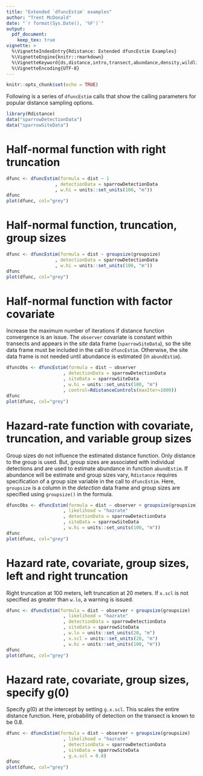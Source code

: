 ```yaml
---
title: "Extended `dfuncEstim` examples"
author: "Trent McDonald"
date: "`r format(Sys.Date(), '%F')`"
output: 
  pdf_document:
    keep_tex: true
vignette: >
  %\VignetteIndexEntry{Rdistance: Extended dfuncEstim Examples}
  %\VignetteEngine{knitr::rmarkdown}
  %\VignetteKeyword{ds,distance,intro,transect,abundance,density,wildlife}
  %\VignetteEncoding{UTF-8}
---
```


```r
knitr::opts_chunk$set(echo = TRUE)
```

Following is a series of `dfuncEstim` calls that show the calling parameters for popular distance sampling options. 

```r
library(Rdistance)
data("sparrowDetectionData")
data("sparrowSiteData")
```

# Half-normal function with right truncation

```r
dfunc <- dfuncEstim(formula = dist ~ 1
                  , detectionData = sparrowDetectionData
                  , w.hi = units::set_units(100, "m"))
dfunc
plot(dfunc, col="grey")
```

# Half-normal function, truncation, group sizes

```r
dfunc <- dfuncEstim(formula = dist ~ groupsize(groupsize)
                  , detectionData = sparrowDetectionData
                  , w.hi = units::set_units(100, "m"))
dfunc
plot(dfunc, col="grey")
```

# Half-normal function with factor covariate 

Increase the maximum number of iterations if distance function convergence is an issue.  The `observer` covariate is constant within transects and appears in the *site* data frame (`sparrowSiteData`), so the site data frame must be included in the call to `dfuncEstim`.  Otherwise, the site data frame is not needed until abundance is estimated (in `abundEstim`). 

```r
dfuncObs <- dfuncEstim(formula = dist ~ observer
                     , detectionData = sparrowDetectionData
                     , siteData = sparrowSiteData
                     , w.hi = units::set_units(100, "m")
                     , control=RdistanceControls(maxIter=1000))
dfunc
plot(dfunc, col="grey")
```

# Hazard-rate function with covariate, truncation, and variable group sizes

Group sizes do not influence the estimated distance function. Only distance to the group is used.  But, group sizes are associated with individual detections and are used to estimate abundance in function `abundEstim`. If abundance will be estimate and group sizes vary, `Rdistance` requires specification of a group size variable in the call to `dfuncEstim`.  Here, `groupsize` is a column in the *detection* data frame and group sizes are specified using `groupsize()` in the formula.

```r
dfuncObs <- dfuncEstim(formula = dist ~ observer + groupsize(groupsize)
                     , likelihood = "hazrate"
                     , detectionData = sparrowDetectionData
                     , siteData = sparrowSiteData
                     , w.hi = units::set_units(100, "m"))
dfunc
plot(dfunc, col="grey")
```

# Hazard rate, covariate, group sizes, left and right truncation

Right truncation at 100 meters, left truncation at 20 meters. If `x.scl` is not specified as greater than `w.lo`, a warning is issued.

```r
dfunc <- dfuncEstim(formula = dist ~ observer + groupsize(groupsize)
                     , likelihood = "hazrate"
                     , detectionData = sparrowDetectionData
                     , siteData = sparrowSiteData
                     , w.lo = units::set_units(20, "m")
                     , x.scl = units::set_units(20, "m")
                     , w.hi = units::set_units(100, "m"))
dfunc
plot(dfunc, col="grey")
```



# Hazard rate, covariate, group sizes, specify g(0)

Specify $g(0)$ at the intercept by setting `g.x.scl`.  This scales the entire distance function. Here, probability of detection on the transect is known to be 0.8.

```r
dfunc <- dfuncEstim(formula = dist ~ observer + groupsize(groupsize)
                     , likelihood = "hazrate"
                     , detectionData = sparrowDetectionData
                     , siteData = sparrowSiteData
                     , g.x.scl = 0.8)
dfunc
plot(dfunc, col="grey")
```

